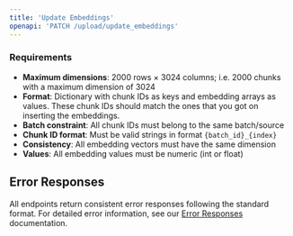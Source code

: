 ```yaml
---
title: 'Update Embeddings'
openapi: 'PATCH /upload/update_embeddings'
---
```



<Panel>
  <TableOfContents />
</Panel>

### Requirements
- **Maximum dimensions**: 2000 rows × 3024 columns; i.e. 2000 chunks with a maximum dimension of 3024
- **Format**: Dictionary with chunk IDs as keys and embedding arrays as values. These chunk IDs should match the ones that you got on inserting the embeddings.
- **Batch constraint**: All chunk IDs must belong to the same batch/source
- **Chunk ID format**: Must be valid strings in format `{batch_id}_{index}`
- **Consistency**: All embedding vectors must have the same dimension
- **Values**: All embedding values must be numeric (int or float)


## Error Responses

All endpoints return consistent error responses following the standard format. For detailed error information, see our [Error Responses](/api-reference/error-responses) documentation.

